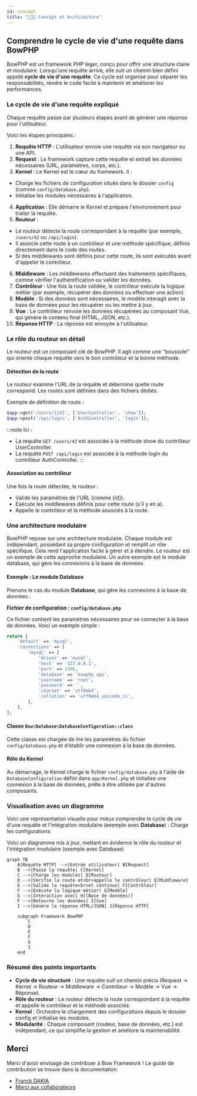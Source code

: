 ```yaml
---
id: concept
title: "👨🏽‍💻 Concept et Architecture"
---
```



## Comprendre le cycle de vie d'une requête dans BowPHP

BowPHP est un framework PHP léger, conçu pour offrir une structure claire et modulaire. Lorsqu'une requête arrive, elle suit un chemin bien défini appelé **cycle de vie d'une requête**. Ce cycle est organisé pour séparer les responsabilités, rendre le code facile à maintenir et améliorer les performances.

### Le cycle de vie d'une requête expliqué

Chaque requête passe par plusieurs étapes avant de générer une réponse pour l'utilisateur.

Voici les étapes principales :

1. **Requête HTTP** : L'utilisateur envoie une requête via son navigateur ou une API.
2. **Request** : Le framework capture cette requête et extrait les données nécessaires (URL, paramètres, corps, etc.).
3. **Kernel** : Le Kernel est le cœur du framework. Il :
  - Charge les fichiers de configuration situés dans le dossier `config` (comme `config/database.php`).
  - Initialise les modules nécessaires à l'application.
4. **Application** : Elle démarre le Kernel et prépare l'environnement pour traiter la requête.
5. **Routeur** :
  - Le routeur détecte la route correspondant à la requête (par exemple, `/users/42` ou `/api/login`).
  - Il associe cette route à un contrôleur et une méthode spécifique, définis directement dans le code des routes.
  - Si des middlewares sont définis pour cette route, ils sont exécutés avant d'appeler le contrôleur.
6. **Middleware** : Les middlewares effectuent des traitements spécifiques, comme vérifier l'authentification ou valider les données.
7. **Contrôleur** : Une fois la route validée, le contrôleur exécute la logique métier (par exemple, récupérer des données ou effectuer une action).
8. **Modèle** : Si des données sont nécessaires, le modèle interagit avec la base de données pour les récupérer ou les mettre à jour.
9. **Vue** : Le contrôleur renvoie les données récupérées au composant Vue, qui génère le contenu final (HTML, JSON, etc.).
10. **Réponse HTTP** : La réponse est envoyée à l'utilisateur.

### Le rôle du routeur en détail

Le routeur est un composant clé de BowPHP. Il agit comme une "boussole" qui oriente chaque requête vers le bon contrôleur et la bonne méthode.

#### Détection de la route

Le routeur examine l'URL de la requête et détermine quelle route correspond. Les routes sont définies dans des fichiers dédiés.

Exemple de définition de route :

```php title="routes/app.php"
$app->get('/users/{id}', ['UserController', 'show']);
$app->post('/api/login', ['AuthController', 'login']);
```

:::note
Ici :
- La requête `GET /users/42` est associée à la méthode show du contrôleur UserController.
- La requête `POST /api/login` est associée à la méthode login du contrôleur AuthController.
:::

#### Association au contrôleur

Une fois la route détectée, le routeur :

- Valide les paramètres de l'URL (comme {id}).
- Exécute les middlewares définis pour cette route (s'il y en a).
- Appelle le contrôleur et la méthode associés à la route.

### Une architecture modulaire

BowPHP repose sur une architecture modulaire. Chaque module est indépendant, possédant sa propre configuration et remplit un rôle spécifique. Cela rend l'application facile à gérer et à étendre. Le routeur est un exemple de cette approche modulaire. Un autre exemple est le module database, qui gère les connexions à la base de données.

#### Exemple : Le module Database

Prenons le cas du module **Database**, qui gère les connexions à la base de données :

**Fichier de configuration : `config/database.php`**

Ce fichier contient les paramètres nécessaires pour se connecter à la base de données. Voici un exemple simple :

```php title="config/database.php"
return [
    'default' => 'mysql',
    'connections' => [
        'mysql' => [
            'driver' => 'mysql',
            'host' => '127.0.0.1',
            'port' => 3306,
            'database' => 'bowphp_app',
            'username' => 'root',
            'password' => '',
            'charset' => 'utf8mb4',
            'collation' => 'utf8mb4_unicode_ci',
        ],
    ],
];
```

#### **Classe `Bow\Database\DatabaseConfiguration::class`**

Cette classe est chargée de lire les paramètres du fichier `config/database.php` et d'établir une connexion à la base de données.

#### **Rôle du Kernel**

Au démarrage, le Kernel charge le fichier `config/database.php` à l'aide de `DatabaseConfiguration` défini dans `app/Kernel.php` et initialise une connexion à la base de données, prête à être utilisée par d'autres composants.

### Visualisation avec un diagramme

Voici une représentation visuelle pour mieux comprendre le cycle de vie d'une requête et l'intégration modulaire (exemple avec **Database**) :
Charge les configurations

Voici un diagramme mis à jour, mettant en évidence le rôle du routeur et l'intégration modulaire (exemple avec Database)

```mermaid
graph TB
    A[Requête HTTP] -->|Entrée utilisateur| B[Request]
    B -->|Passe la requête| C[Kernel]
    C -->|Charge les modules| D[Routeur]
    D -->|Vérifie la route et<br>appelle le contrôleur| E[Middleware]
    E -->|Valide la requête<br>et continue| F[Contrôleur]
    F -->|Exécute la logique métier| G[Modèle]
    G -->|Interaction avec| H[(Base de données)]
    F -->|Retourne les données| I[Vue]
    I -->|Génère la réponse HTML/JSON| J[Réponse HTTP]

    subgraph Framework BowPHP
        C
        D
        E
        F
        G
        I
    end
```

### Résumé des points importants

- **Cycle de vie structuré** : Une requête suit un chemin précis (Request → Kernel → Routeur → Middleware → Contrôleur → Modèle → Vue → Réponse).
- **Rôle du routeur** : Le routeur détecte la route correspondant à la requête et appelle le contrôleur et la méthode associés.
- **Kernel** : Orchestre le chargement des configurations depuis le dossier config et initialise les modules.
- **Modularité** : Chaque composant (routeur, base de données, etc.) est indépendant, ce qui simplifie la gestion et améliore la maintenabilité.

## Merci

Merci d'avoir envisagé de contribuer à Bow Framework ! Le guide de contribution se trouve dans la documentation.

- [Franck DAKIA](https://github.com/papac)
- [Merci aux collaborateurs](https://github.com/bowphp/app/graphs/contributors)

<BugReportFeature />
<SuggestionFeature />
